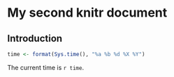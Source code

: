 # My second knitr document

## Introduction

```r
time <- format(Sys.time(), "%a %b %d %X %Y")

```

The current time is `r time`.